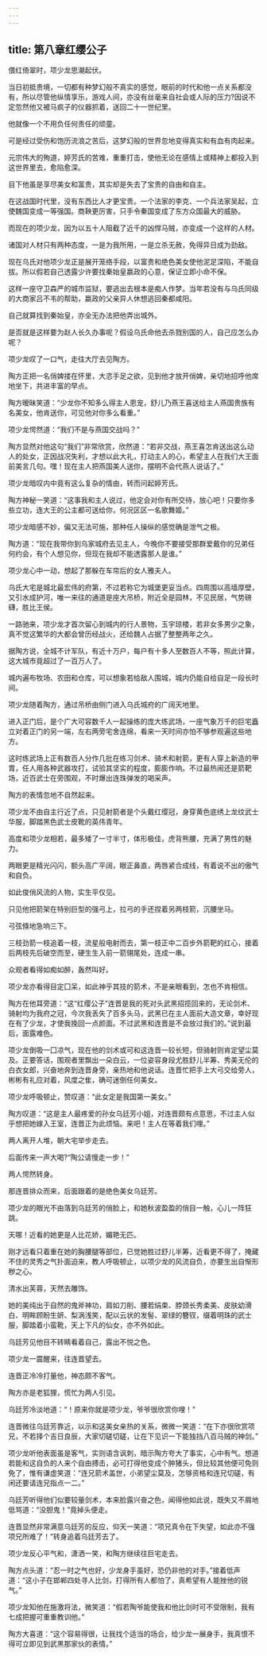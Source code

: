 ```yaml
---
---
---
```

title: 第八章红缨公子
---




偎红倚翠时，项少龙思潮起伏。

当日初抵贵境，一切都有种梦幻般不真实的感觉，眼前的时代和他一点关系都没有，所以尽管他纵情享乐，游戏人间，亦没有丝毫来自社会或人际的压力?因说不定忽然他又被马疯子的仪器抓着，送回二十一世纪里。

他就像一个不用负任何责任的顽童。

可是经过受伤和饱历流浪之苦后，这梦幻般的世界忽地变得真实和有血有肉起来。

元宗伟大的殉道，婷芳氏的苦难，重重打击，使他无论在感情上或精神上都投入到这世界里去，愈陷愈深。

目下他虽是享尽美女和富贵，其实却是失去了宝贵的自由和自主。

在这战国时代里，没有东西比人才更宝贵。一个法家的李克、一个兵法家吴起，立使魏国变成一等强国。商鞅更厉害，只手令秦国变成了东方众国最大的威胁。

而现在的项少龙，因为以五十人阻截了近千的凶悍马贼，亦变成一个这样的人材。

诸国对人材只有两种态度，一是为我所用，一是立杀无赦，免得异日成为劲敌。

现在乌氏对他项少龙正是展开笼络手段，以富贵和绝色美女使他泥足深陷，不能自拔。所以假若自己透露少许要找秦始皇嬴政的心意，保证立即小命不保。

这样一座守卫森严的城市监狱，要逃出去根本是痴人作梦。当年若没有与乌氏同级的大商家吕不韦的帮助，嬴政的父亲异人休想逃回秦都咸阳。

自己就算找到秦始皇，亦全无办法把他弄出城外。

是否就是这样要为赵人长久办事呢？假设乌氏命他去杀戮别国的人，自己应怎么办呢？

项少龙叹了一口气，走往大厅去见陶方。

陶方正把一名俏婢搂在怀里，大恣手足之欲，见到他才放开俏婢，亲切地招呼他席地坐下，共进丰富的早点。

陶方暧昧笑道：“少龙你不知多么得主人恩宠，舒儿乃燕王喜送给主人燕国贵族有名美女，他肯送你，可见他对你多么看重。”

项少龙愕然道：“我们不是与燕国交战吗？”

陶方显然对他这句“我们”非常欣赏，欣然道：“若非交战，燕王喜怎肯送出这么动人的处女，正因战况失利，才想以此大礼，打动主人的心，希望主人在我们大王面前美言几句。嘿！现在主人把燕国美人送你，摆明不会代燕人说话了。”

项少龙暗叹内中竟有这么复杂的情由，转而问起婷芳氏。

陶方神秘一笑道：“这事我和主人说过，他定会对你有所交待，放心吧！只要你多些立功，连大王的公主都可送给你，何况区区一名歌舞姬。”

项少龙暗感不妙，偏又无法可施，那种任人操纵的感觉确是泄气之极。

陶方道：“现在我带你到乌家城府去见主人，今晚你不要接受那群爱戴你的兄弟任何约会，有个人想见你，但现在我却不能透露那人是谁。”

项少龙心中一动，想起了那躲在车帘后的女人雅夫人。

乌氏大宅是城北最宏伟的府第，不过若称它为城堡更妥当点。四周围以高墙厚壁，又引水成护河，唯一来往的通道是座大吊桥，附近全是园林，不见民居，气势磅礴，胜比王侯。

一路驰来，项少龙才首次留心到城内的行人景物，玉宇琼楼，若非女多男少之象，真不觉这繁华的大都会曾历经战火，还给魏人占据了整整两年之久。

据陶方说，全城不计军队，有近十万户，每户有十多人至数百人不等，照此计算，这大城市竟超过了一百万人了。

城内遍布牧场、农田和仓库，可以想象若给敌人围城，城内仍能自给自足一段长时间。

项少龙随着陶方，通过吊桥由侧门进入乌氏城府的广阔天地里。

进入正门后，是个广大可容数千人一起操练的庞大练武场，一座气象万千的巨宅矗立对着正门的另一端，左右两旁宅舍连绵，看来一天时间亦怕不够参观遍这些地方。

这时练武场上正有数百人分作几批在练习剑术、骑术和射箭，更有人穿上新造的甲胄，任人用各种武器攻打，试验其坚实的程度，膨膨作响。不过最热闹还是箭靶场，近百武士在旁围观，不时爆出连珠弹发的喝采声。

陶方的表情忽地不自然起来。

项少龙不由自主行近了点，只见射箭者是个头戴红缨冠，身穿黄色底绣上龙纹武士华服，脚踏黑色武士皮靴的英伟青年。

高度和项少龙相若，最多矮了一寸半寸，体形极佳，虎背熊腰，充满了男性的魅力。

两眼更是精光闪闪，额头高广平阔，眼正鼻直，两唇紧合成线，有着说不出的傲气和自负。

如此俊俏风流的人物，实生平仅见。

只见他把箭架在特别巨型的强弓上，拉弓的手还捏着另两枝箭，沉腰坐马。

弓弦倏地急响三下。

三枝劲箭一枝追着一枝，流星般电射而去，第一枝正中二百步外箭靶的红心，接着后两枝先后破空而至，硬生生入前一箭翎尾处，连成一串。

众观者看得如痴如醉，轰然叫好。

项少龙亦看得目定囗呆，如此神乎其技的箭术，不是亲眼看到，怎也不肯相信。

陶方在他耳旁道：“这“红缨公子”连晋是我的死对头武黑招揽回来的，无论剑术、骑射均为我府之冠，今次我丢失了百多头马，武黑已在主人面前大造文章，幸好现在有了少龙，才使我挽回一点颜面。不过武黑和连晋是不会放过我们的。”说到最后，面露难色。

项少龙倒吸一囗凉气，现在他的剑术或可和这连晋一较长短，但骑射则肯定望尘莫及。正要答话，围观者里飘出一朵白云，一位姿容身段尤胜舒儿半筹、秀美无伦的白衣女郎，兴奋地奔到连晋身旁，亲热地和他说话。连晋忙把手上大弓交给旁人，彬彬有礼应对着，风度之隹，确可迷倒任何美女。

项少龙呼吸顿止，赞叹道：“此女定是我国第一美女。”

陶方叹道：“这是主人最疼爱的孙女乌廷芳小姐，对连晋颇有点意思，不过主人似乎想把她嫁入王室，连晋正为此烦恼。来吧！主人在等着我们哩。”

两人离开人堆，朝大宅举步走去。

后面传来一声大喝?“陶公请慢走一步！”

两人愕然转身。

那连晋排众而来，后面跟着的是绝色美女乌廷芳。

项少龙的眼光不由落到乌廷芳的俏脸上，和她秋波盈盈的俏目一触，心儿一阵狂跳。

天哪！近看的她更是人比花娇，媚艳无匹。

刚才远看只着重在她的胸腰腿等部位，已觉她胜过舒儿半筹，近看更不得了，掩藏不住的灵秀之气扑面迫来，教人呼吸顿止，以项少龙的风流自负，亦要生出自惭形秽之心。

清水出芙蓉，天然去雕饰。

她的美纯出于自然的鬼斧神功，肩如刀削、腰若绢束、脖颈长秀柔美、皮肤幼滑白、明眸顾盼生妍、梨涡浅笑，配以云状的发髻、翠绿的簪钗，缀着明珠的武士服，脚踏着小蛮靴，天上下凡的仙女，亦不外如此。

乌廷芳见他目不转睛看着自己，露出不悦之色。

项少龙一震醒来，往连晋望去。

连晋正冷冷打量他，神态颇不客气。

陶方亦是老狐狸，慌忙为两人引见。

乌廷芳冷淡地道：“！原来你就是项少龙，爷爷很欣赏你哩！”

连晋微往乌廷芳靠近，以示和这美女亲热的关系，微微一笑道：“在下亦很欣赏项兄，不若择个吉日良辰，大家切磋切磋，让在下见识一下能独挡八百马贼的神剑。”

项少龙听他表面虽是客气，实则语含讽刺，暗示陶方夸大了事实，心中有气。想道若能和这自负的人来个自由搏击，必可打得他变成个肿猪头，但比较其他便可免则免了，惟有谦虚笑道：“连兄箭术盖世，小弟望尘莫及，怎够资格和连兄切磋，有闲还要请连兄指点一二。”

乌廷芳听得他们似要较量剑术，本来脸露兴奋之色，闻得他如此说，既失又不屑地低骂道：“没胆鬼！”竟掉头便走。

连晋显然非常满意乌廷芳的反应，仰天一笑道：“项兄真令在下失望，如此亦不强项兄所难了！”转身追着乌廷芳去了。

项少龙反心平气和，潇洒一笑，和陶方继续往巨宅走去。

陶方点头道：“忍一时之气也好，少龙身手虽好，恐仍非他的对手。”接着低声道：“这小子在邯郸四处寻人比剑，打得所有人都怕了，真希望有人能挫他的锐气。”

项少龙知他在施激将法，微笑道：“假若陶爷能使我和他比剑时可不受限制，我有七成把握可重重教训他。”

陶方大喜道：“这个容易得很，让我找个适当的场合，给少龙一展身手，我真恨不得可立即见到武黑那家伙的表情。”